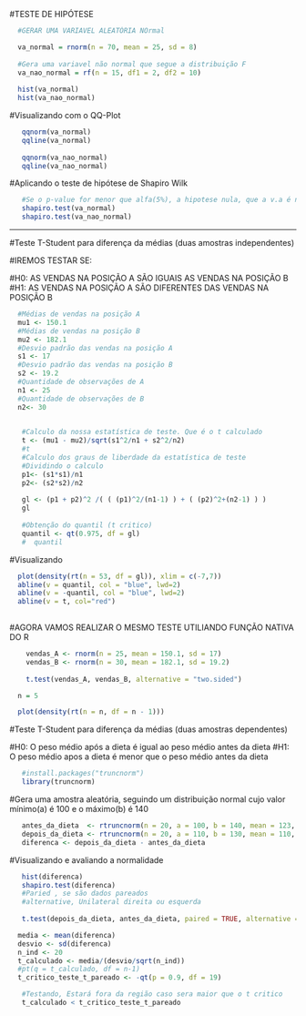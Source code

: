 
#TESTE DE HIPÓTESE

```r
  #GERAR UMA VARIAVEL ALEATÓRIA NOrmal

  va_normal = rnorm(n = 70, mean = 25, sd = 8)
  
  #Gera uma variavel não normal que segue a distribuição F
  va_nao_normal = rf(n = 15, df1 = 2, df2 = 10)
  
  hist(va_normal)
  hist(va_nao_normal)
```
#Visualizando com o QQ-Plot

```r
   qqnorm(va_normal)
   qqline(va_normal)
   
   qqnorm(va_nao_normal)
   qqline(va_nao_normal)
```


#Aplicando o teste de hipótese de Shapiro Wilk

```r
   #Se o p-value for menor que alfa(5%), a hipotese nula, que a v.a é normalmente distribuida, deve ser rejeitada
   shapiro.test(va_normal)
   shapiro.test(va_nao_normal)
```
------------------------------------------------------------------------------------------------------------------------
#Teste T-Student para diferença da médias (duas amostras independentes)

#IREMOS TESTAR SE:

#H0: AS VENDAS NA POSIÇÃO A SÃO IGUAIS AS VENDAS NA POSIÇÃO B
#H1: AS VENDAS NA POSIÇÃO A SÃO DIFERENTES DAS VENDAS NA POSIÇÃO B


```r
  #Médias de vendas na posição A
  mu1 <- 150.1
  #Médias de vendas na posição B
  mu2 <- 182.1
  #Desvio padrão das vendas na posição A
  s1 <- 17
  #Desvio padrão das vendas na posição B
  s2 <- 19.2
  #Quantidade de observações de A
  n1 <- 25
  #Quantidade de observações de B
  n2<- 30
  
```



```r
   #Calculo da nossa estatística de teste. Que é o t calculado
   t <- (mu1 - mu2)/sqrt(s1^2/n1 + s2^2/n2)
   #t
   #Calculo dos graus de liberdade da estatística de teste
   #Dividindo o calculo
   p1<- (s1*s1)/n1
   p2<- (s2*s2)/n2
   
   gl <- (p1 + p2)^2 /( ( (p1)^2/(n1-1) ) + ( (p2)^2+(n2-1) ) )
   gl
   
   #Obtenção do quantil (t critico)
   quantil <- qt(0.975, df = gl)
   #  quantil   

```

#Visualizando

```r
  plot(density(rt(n = 53, df = gl)), xlim = c(-7,7))
  abline(v = quantil, col = "blue", lwd=2)
  abline(v = -quantil, col = "blue", lwd=2)
  abline(v = t, col="red")
  
```
#AGORA VAMOS REALIZAR O MESMO TESTE UTILIANDO FUNÇÃO NATIVA DO R

```r
    vendas_A <- rnorm(n = 25, mean = 150.1, sd = 17)
    vendas_B <- rnorm(n = 30, mean = 182.1, sd = 19.2)
    
    t.test(vendas_A, vendas_B, alternative = "two.sided")
```

```r
  n = 5

  plot(density(rt(n = n, df = n - 1)))
```
#Teste T-Student para diferença da médias (duas amostras dependentes)

#H0: O peso médio após a dieta é igual ao peso médio antes da dieta
#H1: O peso médio apos a dieta é menor que o peso médio antes da dieta

```r
   #install.packages("truncnorm")
   library(truncnorm)
```

#Gera uma amostra aleatória, seguindo um distribuição normal cujo valor mínimo(a) é 100 e o máximo(b) é 140

```r
   antes_da_dieta  <- rtruncnorm(n = 20, a = 100, b = 140, mean = 123, sd = 18)
   depois_da_dieta <- rtruncnorm(n = 20, a = 110, b = 130, mean = 110, sd = 28)
   diferenca <- depois_da_dieta - antes_da_dieta
```

#Visualizando e avaliando a normalidade

```r
   hist(diferenca)
   shapiro.test(diferenca)
   #Paried , se são dados pareados
   #alternative, Unilateral direita ou esquerda
  
   t.test(depois_da_dieta, antes_da_dieta, paired = TRUE, alternative = "less", conf.level = 0.9)
```

```r
  media <- mean(diferenca)
  desvio <- sd(diferenca)
  n_ind <- 20
  t_calculado <- media/(desvio/sqrt(n_ind))
  #pt(q = t_calculado, df = n-1)
  t_critico_teste_t_pareado <- -qt(p = 0.9, df = 19)
```


```r
   #Testando, Estará fora da região caso sera maior que o t critico
   t_calculado < t_critico_teste_t_pareado
```




















